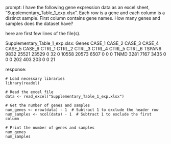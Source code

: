 prompt:
I have the following gene expression data as an excel sheet,  "Supplementary_Table_1_exp.xlsx". Each row is a gene and each column is a distinct sample. First column contains gene names. How many genes and samples does the dataset have?

here are first few lines of the file(s).

Supplementary_Table_1_exp.xlsx:
Genes	CASE_1	CASE_2	CASE_3	CASE_4	CASE_5	CASE_6	CTRL_1	CTRL_2	CTRL_3	CTRL_4	CTRL_5	CTRL_6
TSPAN6	9832	25521	23529	0	32	0	10558	20573	6507	0	0	 0
TNMD	3281	 7167	 3435	0	 0	0	  202	  403	 203	0	0	21


response:
```
# Load necessary libraries
library(readxl)

# Read the excel file
data <- read_excel("Supplementary_Table_1_exp.xlsx")

# Get the number of genes and samples
num_genes <- nrow(data) - 1  # Subtract 1 to exclude the header row
num_samples <- ncol(data) - 1  # Subtract 1 to exclude the first column

# Print the number of genes and samples
num_genes
num_samples
```
